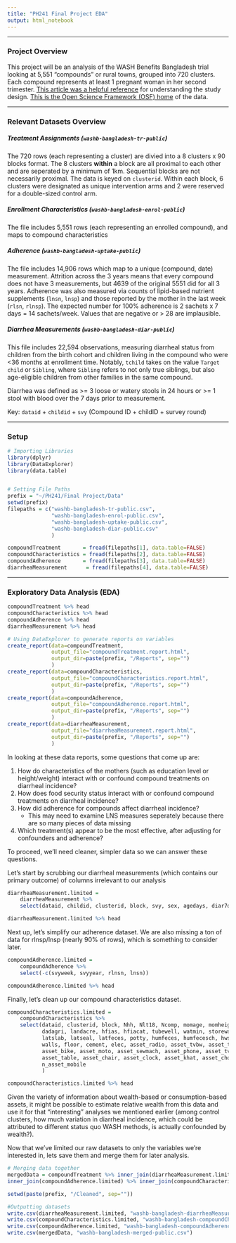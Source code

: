 ```yaml
---
title: "PH241 Final Project EDA"
output: html_notebook
---
```

***
### Project Overview

This project will be an analysis of the WASH Benefits Bangladesh trial looking at 5,551 "compounds" or rural towns, grouped into 720 clusters. Each compound represents at least 1 pregnant woman in her second trimester. [This article was a helpful reference](http://bmjopen.bmj.com/content/3/8/e003476.short) for understanding the study design. [This is the Open Science Framework (OSF) home](https://osf.io/wvyn4/) of the data.

***
### Relevant Datasets Overview

##### Treatment Assignments (`washb-bangladesh-tr-public`)
The 720 rows (each representing a cluster) are divied into a 8 clusters x 90 blocks format. The 8 clusters **within** a block are all proximal to each other and are seperated by a minimum of 1km. Sequential blocks are not necessarily proximal. The data is keyed on `clusterid`. Within each block, 6 clusters were designated as unique intervention arms and 2 were reserved for a double-sized control arm.

##### Enrollment Characteristics (`washb-bangladesh-enrol-public`)
The file includes 5,551 rows (each representing an enrolled compound), and maps to compound characteristics

##### Adherence (`washb-bangladesh-uptake-public`)
The file includes 14,906 rows which map to a unique (compound, date) measurement. Attrition across the 3 years means that every compound does not have 3 measurements, but 4639 of the original 5551 did for all 3 years. Adherence was also measured via counts of lipid-based nutrient supplements (`lnsn`, `lnsp`) and those reported by the mother in the last week (`rlsn`, `rlnsp`). The expected number for 100% adherence is 2 sachets x 7 days = 14 sachets/week. Values that are negative or > 28 are implausible.

##### Diarrhea Measurements (`washb-bangladesh-diar-public`)
This file includes 22,594 observations, measuring diarrheal status from children from the birth cohort and children living in the compound who were <36 months at enrollment time. Notably, `tchild` takes on the value `Target child` or `Sibling`, where `Sibling` refers to not only true siblings, but also age-eligible children from other families in the same compound. 

Diarrhea was defined as >= 3 loose or watery stools in 24 hours or >= 1 stool with blood over the 7 days prior to measurement.

Key: `dataid` + `childid` + `svy` (Compound ID + childID + survey round)

***
### Setup
```r
# Importing Libraries
library(dplyr)
library(DataExplorer)
library(data.table)


# Setting File Paths
prefix = "~/PH241/Final Project/Data"
setwd(prefix)
filepaths = c("washb-bangladesh-tr-public.csv",
              "washb-bangladesh-enrol-public.csv",
              "washb-bangladesh-uptake-public.csv",
              "washb-bangladesh-diar-public.csv"
              )

compoundTreatment       = fread(filepaths[1], data.table=FALSE)
compoundCharacteristics = fread(filepaths[2], data.table=FALSE)
compoundAdherence       = fread(filepaths[3], data.table=FALSE)
diarrheaMeasurement      = fread(filepaths[4], data.table=FALSE)
```
***
### Exploratory Data Analysis (EDA)
```r
compoundTreatment %>% head
compoundCharacteristics %>% head
compoundAdherence %>% head
diarrheaMeasurement %>% head

```
```r
# Using DataExplorer to generate reports on variables
create_report(data=compoundTreatment,
              output_file="compoundTreatment.report.html", 
              output_dir=paste(prefix, "/Reports", sep="")
              )
create_report(data=compoundCharacteristics,
              output_file="compoundCharacteristics.report.html", 
              output_dir=paste(prefix, "/Reports", sep="")
              )
create_report(data=compoundAdherence,
              output_file="compoundAdherence.report.html", 
              output_dir=paste(prefix, "/Reports", sep="")
              )
create_report(data=diarrheaMeasurement,
              output_file="diarrheaMeasurement.report.html", 
              output_dir=paste(prefix, "/Reports", sep="")
              )
```

In looking at these data reports, some questions that come up are:

1. How do characteristics of the mothers (such as education level or height/weight) interact with or confound compound treatments on diarrheal incidence? 
2. How does food security status interact with or confound compound treatments on diarrheal incidence?
3. How did adherence for compounds affect diarrheal incidence?
    - This may need to examine LNS measures seperately because there are so many pieces of data missing
4. Which treatment(s) appear to be the most effective, after adjusting for confounders and adherence?

To proceed, we'll need cleaner, simpler data so we can answer these questions. 

Let's start by scrubbing our diarrheal measurements (which contains our primary outcome) of columns irrelevant to our analysis
```r

diarrheaMeasurement.limited = 
    diarrheaMeasurement %>%
    select(dataid, childid, clusterid, block, svy, sex, agedays, diar7d)

diarrheaMeasurement.limited %>% head
```
Next up, let's simplify our adherence dataset. We are also missing a ton of data for rlnsp/lnsp (nearly 90% of rows), which is something to consider later.  
```r
compoundAdherence.limited = 
    compoundAdherence %>% 
    select(-c(svyweek, svyyear, rlnsn, lnsn))

compoundAdherence.limited %>% head
```
Finally, let's clean up our compound characteristics dataset. 
```r
compoundCharacteristics.limited = 
    compoundCharacteristics %>%
    select(dataid, clusterid, block, Nhh, Nlt18, Ncomp, momage, momheight, momeduy, dadeduy,
           dadagri, landacre, hfias, hfiacat, tubewell, watmin, storewat, treatwat, latown, 
           latslab, latseal, latfeces, potty, humfeces, humfecesch, hwsw, hwss, hwsws, roof,
           walls, floor, cement, elec, asset_radio, asset_tvbw, asset_tvcol, asset_refrig,
           asset_bike, asset_moto, asset_sewmach, asset_phone, asset_tv, asset_wardrobe,
           asset_table, asset_chair, asset_clock, asset_khat, asset_chouki, asset_mobile, 
           n_asset_mobile
           )

compoundCharacteristics.limited %>% head
```
Given the variety of information about wealth-based or consumption-based assets, it might be possible to estimate relative wealth from this data and use it for that "interesting" analyses we mentioned earlier (among control clusters, how much variation in diarrheal incidence, which could be attributed to different status quo WASH methods, is actually confounded by wealth?). 

Now that we've limited our raw datasets to only the variables we're interested in, lets save them and merge them for later analysis. 
```r
# Merging data together
mergedData = compoundTreatment %>% inner_join(diarrheaMeasurement.limited) %>% 
inner_join(compoundAdherence.limited) %>% inner_join(compoundCharacteristics.limited, by=c("block", "clusterid", "dataid"))

setwd(paste(prefix, "/Cleaned", sep=""))

#Outputting datasets
write.csv(diarrheaMeasurement.limited, "washb-bangladesh-diarrheaMeasurement-limited-public.csv")
write.csv(compoundCharacteristics.limited, "washb-bangladesh-compoundCharacteristics-limited-public.csv")
write.csv(compoundAdherence.limited, "washb-bangladesh-compoundAdherence-limited-public.csv")
write.csv(mergedData, "washb-bangladesh-merged-public.csv")
```

